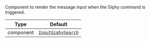 Component to render the message input when the Giphy command is triggered.

| Type      | Default                                                                                         |
| --------- | ----------------------------------------------------------------------------------------------- |
| component | [`InputGiphySearch`](../../../../ui-components/message-input-components/input-giphy-search.mdx) |
